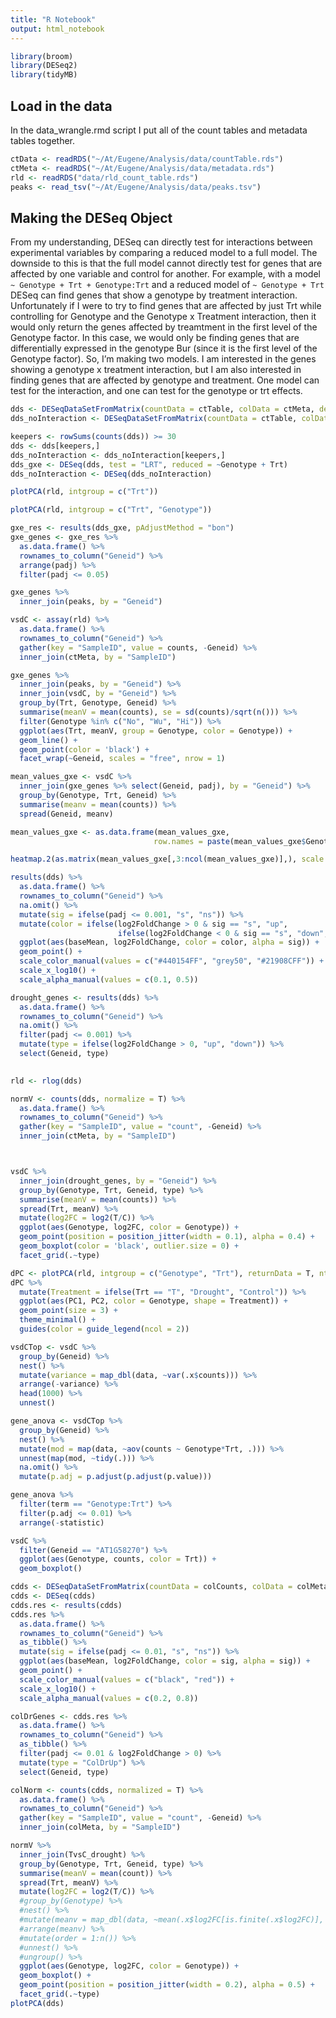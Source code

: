 ```yaml
---
title: "R Notebook"
output: html_notebook
---
```


```r
library(broom)
library(DESeq2)
library(tidyMB)
```

## Load in the data
In the data_wrangle.rmd script I put all of the count tables and metadata tables together.      
```r
ctData <- readRDS("~/At/Eugene/Analysis/data/countTable.rds")
ctMeta <- readRDS("~/At/Eugene/Analysis/data/metadata.rds")
rld <- readRDS("data/rld_count_table.rds")
peaks <- read_tsv("~/At/Eugene/Analysis/data/peaks.tsv")
```


## Making the DESeq Object
From my understanding, DESeq can directly test for interactions between experimental variables by comparing a reduced model to a full model. The downside to this is that the full model cannot directly test for genes that are affected by one variable and control for another. For example, with a model `~ Genotype + Trt + Genotype:Trt` and a reduced model of `~ Genotype + Trt` DESeq can find genes that show a genotype by treatment interaction. Unfortunately if I were to try to find genes that are affected by just Trt while controlling for Genotype and the Genotype x Treatment interaction, then it would only return the genes affected by treamtment in the first level of the Genotype factor. In this case, we would only be finding genes that are differentially expressed in the genotype Bur (since it is the first level of the Genotype factor). So, I'm making two models. I am interested in the genes showing a genotype x treatment interaction, but I am also interested in finding genes that are affected by genotype and treatment. One model can test for the interaction, and one can test for the genotype or trt effects.
```r
dds <- DESeqDataSetFromMatrix(countData = ctTable, colData = ctMeta, design = ~ Genotype + Trt + Genotype:Trt)
dds_noInteraction <- DESeqDataSetFromMatrix(countData = ctTable, colData = ctMeta, design = ~Genotype + Trt)

keepers <- rowSums(counts(dds)) >= 30
dds <- dds[keepers,]
dds_noInteraction <- dds_noInteraction[keepers,]
dds_gxe <- DESeq(dds, test = "LRT", reduced = ~Genotype + Trt)
dds_noInteraction <- DESeq(dds_noInteraction)

```

```r
plotPCA(rld, intgroup = c("Trt"))
```

```r
plotPCA(rld, intgroup = c("Trt", "Genotype"))
```

```r
gxe_res <- results(dds_gxe, pAdjustMethod = "bon")
gxe_genes <- gxe_res %>% 
  as.data.frame() %>% 
  rownames_to_column("Geneid") %>% 
  arrange(padj) %>% 
  filter(padj <= 0.05) 
```

```r
gxe_genes %>% 
  inner_join(peaks, by = "Geneid")
```


```r
vsdC <- assay(rld) %>% 
  as.data.frame() %>% 
  rownames_to_column("Geneid") %>% 
  gather(key = "SampleID", value = counts, -Geneid) %>% 
  inner_join(ctMeta, by = "SampleID")
```

```r
gxe_genes %>% 
  inner_join(peaks, by = "Geneid") %>% 
  inner_join(vsdC, by = "Geneid") %>% 
  group_by(Trt, Genotype, Geneid) %>% 
  summarise(meanV = mean(counts), se = sd(counts)/sqrt(n())) %>% 
  filter(Genotype %in% c("No", "Wu", "Hi")) %>% 
  ggplot(aes(Trt, meanV, group = Genotype, color = Genotype)) +
  geom_line() +
  geom_point(color = 'black') +
  facet_wrap(~Geneid, scales = "free", nrow = 1)
```


```r
mean_values_gxe <- vsdC %>% 
  inner_join(gxe_genes %>% select(Geneid, padj), by = "Geneid") %>% 
  group_by(Genotype, Trt, Geneid) %>% 
  summarise(meanv = mean(counts)) %>% 
  spread(Geneid, meanv)

mean_values_gxe <- as.data.frame(mean_values_gxe, 
                                row.names = paste(mean_values_gxe$Genotype, mean_values_gxe$Trt, sep = "_")) 

heatmap.2(as.matrix(mean_values_gxe[,3:ncol(mean_values_gxe)],), scale = "column", trace = "none")
```


```r
results(dds) %>% 
  as.data.frame() %>% 
  rownames_to_column("Geneid") %>% 
  na.omit() %>% 
  mutate(sig = ifelse(padj <= 0.001, "s", "ns")) %>% 
  mutate(color = ifelse(log2FoldChange > 0 & sig == "s", "up", 
                        ifelse(log2FoldChange < 0 & sig == "s", "down", "n"))) %>% 
  ggplot(aes(baseMean, log2FoldChange, color = color, alpha = sig)) +
  geom_point() +
  scale_color_manual(values = c("#440154FF", "grey50", "#21908CFF")) +
  scale_x_log10() +
  scale_alpha_manual(values = c(0.1, 0.5))

drought_genes <- results(dds) %>% 
  as.data.frame() %>% 
  rownames_to_column("Geneid") %>% 
  na.omit() %>% 
  filter(padj <= 0.001) %>% 
  mutate(type = ifelse(log2FoldChange > 0, "up", "down")) %>% 
  select(Geneid, type)
  
```

```r
rld <- rlog(dds)
```

```r
normV <- counts(dds, normalize = T) %>% 
  as.data.frame() %>% 
  rownames_to_column("Geneid") %>% 
  gather(key = "SampleID", value = "count", -Geneid) %>% 
  inner_join(ctMeta, by = "SampleID")



vsdC %>% 
  inner_join(drought_genes, by = "Geneid") %>% 
  group_by(Genotype, Trt, Geneid, type) %>% 
  summarise(meanV = mean(counts)) %>% 
  spread(Trt, meanV) %>% 
  mutate(log2FC = log2(T/C)) %>% 
  ggplot(aes(Genotype, log2FC, color = Genotype)) +
  geom_point(position = position_jitter(width = 0.1), alpha = 0.4) +
  geom_boxplot(color = 'black', outlier.size = 0) +
  facet_grid(.~type)

dPC <- plotPCA(rld, intgroup = c("Genotype", "Trt"), returnData = T, ntop = 500)
dPC %>%
  mutate(Treatment = ifelse(Trt == "T", "Drought", "Control")) %>% 
  ggplot(aes(PC1, PC2, color = Genotype, shape = Treatment)) +
  geom_point(size = 3) +
  theme_minimal() +
  guides(color = guide_legend(ncol = 2))
```

```r
vsdCTop <- vsdC %>% 
  group_by(Geneid) %>% 
  nest() %>% 
  mutate(variance = map_dbl(data, ~var(.x$counts))) %>% 
  arrange(-variance) %>% 
  head(1000) %>% 
  unnest()

gene_anova <- vsdCTop %>% 
  group_by(Geneid) %>% 
  nest() %>% 
  mutate(mod = map(data, ~aov(counts ~ Genotype*Trt, .))) %>% 
  unnest(map(mod, ~tidy(.))) %>% 
  na.omit() %>% 
  mutate(p.adj = p.adjust(p.adjust(p.value)))

gene_anova %>% 
  filter(term == "Genotype:Trt") %>% 
  filter(p.adj <= 0.01) %>% 
  arrange(-statistic)
```

```r
vsdC %>% 
  filter(Geneid == "AT1G58270") %>% 
  ggplot(aes(Genotype, counts, color = Trt)) +
  geom_boxplot()
```



```r
cdds <- DESeqDataSetFromMatrix(countData = colCounts, colData = colMeta, design = ~Trt)
cdds <- DESeq(cdds)
cdds.res <- results(cdds)
cdds.res %>% 
  as.data.frame() %>% 
  rownames_to_column("Geneid") %>% 
  as_tibble() %>% 
  mutate(sig = ifelse(padj <= 0.01, "s", "ns")) %>% 
  ggplot(aes(baseMean, log2FoldChange, color = sig, alpha = sig)) +
  geom_point() +
  scale_color_manual(values = c("black", "red")) +
  scale_x_log10() +
  scale_alpha_manual(values = c(0.2, 0.8))

colDrGenes <- cdds.res %>% 
  as.data.frame() %>% 
  rownames_to_column("Geneid") %>% 
  as_tibble() %>% 
  filter(padj <= 0.01 & log2FoldChange > 0) %>%
  mutate(type = "ColDrUp") %>% 
  select(Geneid, type)

colNorm <- counts(cdds, normalized = T) %>% 
  as.data.frame() %>% 
  rownames_to_column("Geneid") %>% 
  gather(key = "SampleID", value = "count", -Geneid) %>% 
  inner_join(colMeta, by = "SampleID")

normV %>% 
  inner_join(TvsC_drought) %>% 
  group_by(Genotype, Trt, Geneid, type) %>% 
  summarise(meanV = mean(count)) %>% 
  spread(Trt, meanV) %>% 
  mutate(log2FC = log2(T/C)) %>% 
  #group_by(Genotype) %>% 
  #nest() %>% 
  #mutate(meanv = map_dbl(data, ~mean(.x$log2FC[is.finite(.x$log2FC)], finite = T))) %>% 
  #arrange(meanv) %>% 
  #mutate(order = 1:n()) %>% 
  #unnest() %>% 
  #ungroup() %>% 
  ggplot(aes(Genotype, log2FC, color = Genotype)) +
  geom_boxplot() +
  geom_point(position = position_jitter(width = 0.2), alpha = 0.5) +
  facet_grid(.~type)
plotPCA(dds)
```
